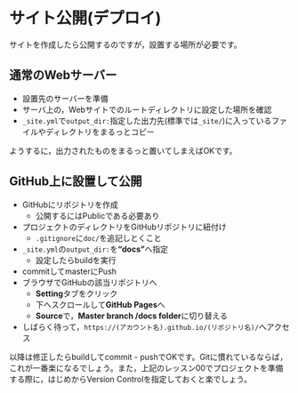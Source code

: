 # サイト公開(デプロイ)

サイトを作成したら公開するのですが，設置する場所が必要です。

## 通常のWebサーバー

- 設置先のサーバーを準備
- サーバ上の，Webサイトでのルートディレクトリに設定した場所を確認
- `_site.yml`で`output_dir: `指定した出力先(標準では`_site/`)に入っているファイルやディレクトリをまるっとコピー

ようするに，出力されたものをまるっと置いてしまえばOKです。

## GitHub上に設置して公開

- GitHubにリポジトリを作成
    - 公開するにはPublicである必要あり
- プロジェクトのディレクトリをGitHubリポジトリに紐付け
    - `.gitignore`に`doc/`を追記しとくこと
- `_site.yml`の`output_dir: `を**"docs"**へ指定
    - 設定したらbuildを実行
- commitしてmasterにPush
- ブラウザでGitHubの該当リポジトリへ
    - **Setting**タブをクリック
    - 下へスクロールして**GitHub Pages**へ
    - **Source**で，**Master branch /docs folder**に切り替える
- しばらく待って，`https://(アカウント名).github.io/(リポジトリ名)/`へアクセス

以降は修正したらbuildしてcommit - pushでOKです。Gitに慣れているならば，これが一番楽になるでしょう。また，上記のレッスン00でプロジェクトを準備する際に，はじめからVersion Controlを指定しておくと楽でしょう。
